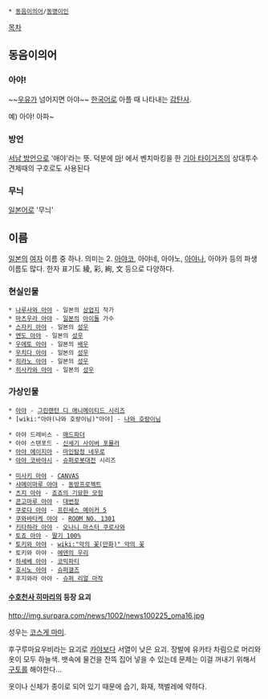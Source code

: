  * [[동음이의어]]/[[동명이인]]

[[목차]]
== 동음이의어 ==
=== 아야! ===
~~[[우유]]가 넘어지면 아야~~
[[한국어]]로 아플 때 나타내는 [[감탄사]].

예) 아야! 아파~

=== 방언 ===
[[서남 방언]]으로 '애야'라는 뜻.
덕분에 [[마]]! 에서 벤치마킹을 한 [[기아 타이거즈]]의 상대투수 견제때의 구호로도 사용된다
=== 무늬 ===
[[일본어]]로 '무늬'


== 이름 ==
[[일본]]의 [[여자]] 이름 중 하나. 의미는 2.
[[아야코]], 아야네, 아야노, [[아야나]], 아야카 등의 파생 이름도 많다.
한자 표기도 綾, 彩, 絢, 文 등으로 다양하다.

=== 현실인물 ===
 * [[나루사와 아야]] - 일본의 [[상업지]] 작가
 * [[마츠우라 아야]] - [[일본]]의 [[아이돌]] 가수
 * [[스자키 아야]] - 일본의 [[성우]]
 * [[엔도 아야]] - 일본의 [[성우]]
 * [[우에토 아야]] - 일본의 [[배우]]
 * [[우치다 아야]] - 일본의 [[성우]]
 * [[히라노 아야]] - 일본의 [[성우]]
 * [[히사카와 아야]] - 일본의 [[성우]]

=== 가상인물 ===
 * [[아야(그린랜턴 TAS)|아야]] - [[그린랜턴 디 애니메이티드 시리즈]]
 * [wiki:"아야(나와 호랑이님)"아야] - [[나와 호랑이님]]

 * 아야 드레비스 - [[매드파더]]
 * 아야 스탠포드 - [[신세기 사이버 포뮬러]]
 * [[아야 에이지아]] - [[마인탐정 네우로]]
 * [[아야 코바야시]] - [[슈퍼로봇대전]] 시리즈

 * [[미사키 아야]] - [[CANVAS]]
 * [[샤메이마루 아야]] - [[동방프로젝트]]
 * [[츠지 아야]] - [[죠죠의 기묘한 모험]]
 * [[콘고마루 아야]] - [[대번장]]
 * [[쿠로다 아야]] - [[프린세스 메이커 5]]
 * [[쿠와바타케 아야]] - [[ROOM NO. 1301]]
 * [[키타하라 아야]] - [[오나니 마스터 쿠로사와]]
 * [[토죠 아야]] - [[딸기 100%]]
 * [[토키와 아야]] - [[wiki:"악의 꽃(만화)" 악의 꽃]]
 * 토키와 아야 - [[에덴의 우리]]
 * [[하세베 아야]] - [[코믹파티]]
 * [[호시노 아야]] - [[슈퍼갤즈]]
 * 후지와라 아야 - [[슈퍼 리얼 마작]]

==== [[수호천사 히마리]]의 등장 요괴 ====
http://img.surpara.com/news/1002/news100225_oma16.jpg

성우는 [[코스게 마미]].

후구루마요우비라는 요괴로 [[카야]]보다 서열이 낮은 요괴. 장발에 유카타 차림으로 머리와 옷이 모두 하늘색. 뱃속에 물건을 잔뜩 집어 넣을 수 있는데 문제는 이걸 꺼내기 위해서 [[구토]]를 해야한다...

옷이나 신체가 종이로 되어 있기 때문에 습기, 화재, 책벌레에 약하다.
